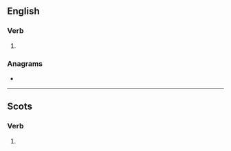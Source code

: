 {{also|Boaks}}
==English==

===Verb===
{{head|en|verb form}}

# {{en-third-person singular of|boak}}

===Anagrams===
* {{anagrams|en|Bosak|bakso|kobas}}

----

==Scots==

===Verb===
{{head|sco|verb form}}

# {{sco-third-person singular of|boak}}